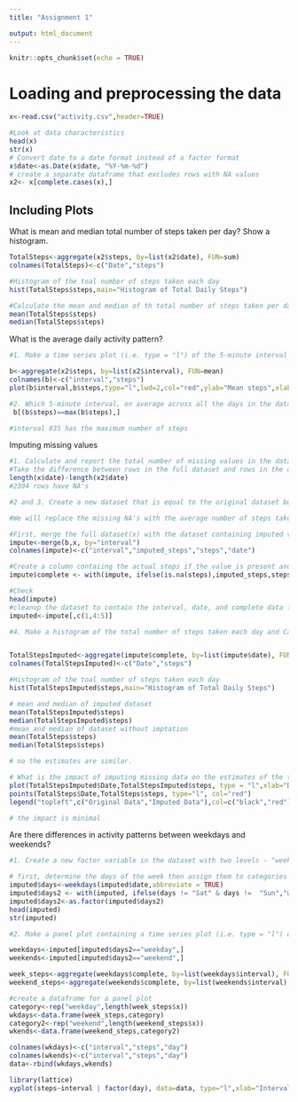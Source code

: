 ---
title: "Assignment 1"

output: html_document
---

```{r setup, include=FALSE}
knitr::opts_chunk$set(echo = TRUE)
```

# Loading and preprocessing the data

```{r echo=TRUE}
x<-read.csv("activity.csv",header=TRUE) 

#Look at data characteristics
head(x)
str(x)
# Convert date to a date format instead of a factor format
x$date<-as.Date(x$date, "%Y-%m-%d") 
# create a separate dataframe that excludes rows with NA values
x2<- x[complete.cases(x),]

```

## Including Plots
What is mean and median total number of steps taken per day? Show a histogram.

```{r  echo=TRUE, fig.height=4}
TotalSteps<-aggregate(x2$steps, by=list(x2$date), FUN=sum)
colnames(TotalSteps)<-c("Date","steps")

#Histogram of the toal number of steps taken each day
hist(TotalSteps$steps,main="Histogram of Total Daily Steps")

#Calculate the mean and median of th total number of steps taken per day
mean(TotalSteps$steps)
median(TotalSteps$steps)

```
What is the average daily activity pattern?

```{r  echo=TRUE}
#1.	Make a time series plot (i.e. type = "l") of the 5-minute interval (x-axis) and the average number of steps taken, averaged across all days (y-axis)

b<-aggregate(x2$steps, by=list(x2$interval), FUN=mean)
colnames(b)<-c("interval","steps")
plot(b$interval,b$steps,type="l",lwd=2,col="red",ylab="Mean steps",xlab="Daily Interval")

#2.	Which 5-minute interval, on average across all the days in the dataset, contains the maximum number of steps?
 b[(b$steps)==max(b$steps),]

#interval 835 has the maximum number of steps

```

Imputing missing values

```{r  echo=TRUE, fig.height=4}
#1.	Calculate and report the total number of missing values in the dataset (i.e. the total number of rows with NAs)
#Take the difference between rows in the full dataset and rows in the dataset without NA's
length(x$date)-length(x2$date)
#2304 rows have NA's

#2 and 3. Create a new dataset that is equal to the original dataset but with the missing data filled in.

#We will replace the missing NA's with the average number of steps taken for the interval, calculated in the previous step

#First, merge the full dataset(x) with the dataset containing imputed values 
impute<-merge(b,x, by="interval")
colnames(impute)<-c("interval","imputed_steps","steps","date")

#Create a column contaiing the actual steps if the value is present and the imputed steps if the value was initially NA
impute$complete <- with(impute, ifelse(is.na(steps),imputed_steps,steps)) 

#Check
head(impute)
#cleanup the dataset to contain the interval, date, and complete data for setps
imputed<-impute[,c(1,4:5)]

#4.	Make a histogram of the total number of steps taken each day and Calculate and report the mean and median total number of steps taken per day. Do these values differ from the estimates from the first part of the assignment? What is the impact of imputing missing data on the estimates of the total daily number of steps?


TotalStepsImputed<-aggregate(impute$complete, by=list(impute$date), FUN=sum)
colnames(TotalStepsImputed)<-c("Date","steps")

#Histogram of the toal number of steps taken each day
hist(TotalStepsImputed$steps,main="Histogram of Total Daily Steps")

# mean and median of imputed dataset
mean(TotalStepsImputed$steps)
median(TotalStepsImputed$steps)
#mean and median of dataset without imptation
mean(TotalSteps$steps)
median(TotalSteps$steps)

# no the estimates are similar.  

# What is the impact of imputing missing data on the estimates of the total daily number of steps?
plot(TotalStepsImputed$Date,TotalStepsImputed$steps, type = "l",xlab="Date",ylab="Total Daily Steps")
points(TotalSteps$Date,TotalSteps$steps, type="l", col="red")
legend("topleft",c("Original Data","Imputed Data"),col=c("black","red"),lty=c(1,1),bty='n')

# the impact is minimal
```
Are there differences in activity patterns between weekdays and weekends?


```{r  echo=TRUE}
#1.	Create a new factor variable in the dataset with two levels - "weekday" and "weekend" indicating whether a given date is a weekday or weekend day.

# first, determine the days of the week then assign them to categories of weekend and weekday
imputed$days<-weekdays(imputed$date,abbreviate = TRUE)
imputed$days2 <- with(imputed, ifelse(days != "Sat" & days !=  "Sun","weekday","weekend"))
imputed$days2<-as.factor(imputed$days2)
head(imputed)
str(imputed)

#2.	Make a panel plot containing a time series plot (i.e. type = "l") of the 5-minute interval (x-axis) and the average number of steps taken, averaged across all weekday days or weekend days (y-axis). See the README file in the GitHub repository to see an example of what this plot should look like using simulated data.

weekdays<-imputed[imputed$days2=="weekday",]
weekends<-imputed[imputed$days2=="weekend",]

week_steps<-aggregate(weekdays$complete, by=list(weekdays$interval), FUN=mean)
weekend_steps<-aggregate(weekends$complete, by=list(weekends$interval), FUN=mean)

#create a dataframe for a panel plot
category<-rep("weekday",length(week_steps$x))
wkdays<-data.frame(week_steps,category)
category2<-rep("weekend",length(weekend_steps$x))
wkends<-data.frame(weekend_steps,category2)

colnames(wkdays)<-c("interval","steps","day")
colnames(wkends)<-c("interval","steps","day")
data<-rbind(wkdays,wkends)

library(lattice)
xyplot(steps~interval | factor(day), data=data, type="l",xlab="Interval",ylab= "Number of steps",layout=c(1,2))
```
